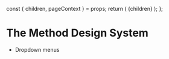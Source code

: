 

  const { children, pageContext } = props;
  return (
    <Layout>
      <Wrapper>{children}</Wrapper>
    </Layout>
  );
};

# The Method Design System

- <Link to="/dropdowns">Dropdown menus</Link>
